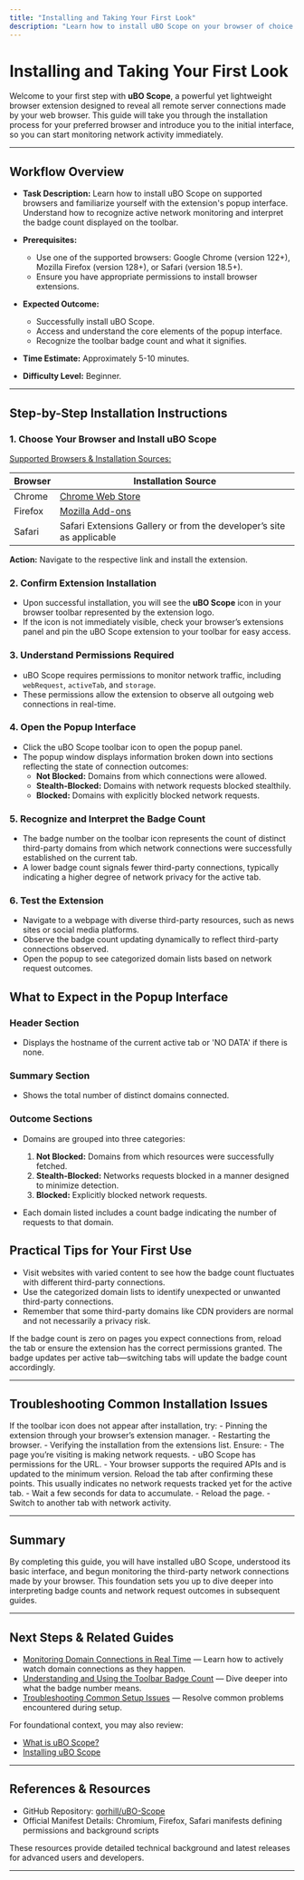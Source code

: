```yaml
---
title: "Installing and Taking Your First Look"
description: "Learn how to install uBO Scope on your browser of choice and walk through the initial interface. This guide walks users from installation to their first interaction with uBO Scope's popup, highlighting how to recognize active network monitoring and interpret the badge count."
---
```


# Installing and Taking Your First Look

Welcome to your first step with **uBO Scope**, a powerful yet lightweight browser extension designed to reveal all remote server connections made by your web browser. This guide will take you through the installation process for your preferred browser and introduce you to the initial interface, so you can start monitoring network activity immediately.

---

## Workflow Overview

- **Task Description:**
  Learn how to install uBO Scope on supported browsers and familiarize yourself with the extension's popup interface. Understand how to recognize active network monitoring and interpret the badge count displayed on the toolbar.

- **Prerequisites:**
  - Use one of the supported browsers: Google Chrome (version 122+), Mozilla Firefox (version 128+), or Safari (version 18.5+).
  - Ensure you have appropriate permissions to install browser extensions.

- **Expected Outcome:**
  - Successfully install uBO Scope.
  - Access and understand the core elements of the popup interface.
  - Recognize the toolbar badge count and what it signifies.

- **Time Estimate:** Approximately 5-10 minutes.

- **Difficulty Level:** Beginner.

---

## Step-by-Step Installation Instructions

### 1. Choose Your Browser and Install uBO Scope

<u>Supported Browsers & Installation Sources:</u>

| Browser | Installation Source |
|---------|--------------------|
| Chrome  | [Chrome Web Store](https://chromewebstore.google.com/detail/ubo-scope/bbdpgcaljkaaigfcomhidmneffjjjfgp) |
| Firefox | [Mozilla Add-ons](https://addons.mozilla.org/firefox/addon/ubo-scope/) |
| Safari  | Safari Extensions Gallery or from the developer’s site as applicable |

<span style="font-weight:bold;">Action:</span> Navigate to the respective link and install the extension.


### 2. Confirm Extension Installation

- Upon successful installation, you will see the **uBO Scope** icon in your browser toolbar represented by the extension logo.
- If the icon is not immediately visible, check your browser’s extensions panel and pin the uBO Scope extension to your toolbar for easy access.


### 3. Understand Permissions Required

- uBO Scope requires permissions to monitor network traffic, including `webRequest`, `activeTab`, and `storage`.
- These permissions allow the extension to observe all outgoing web connections in real-time.


### 4. Open the Popup Interface

- Click the uBO Scope toolbar icon to open the popup panel.
- The popup window displays information broken down into sections reflecting the state of connection outcomes:
  - **Not Blocked:** Domains from which connections were allowed.
  - **Stealth-Blocked:** Domains with network requests blocked stealthily.
  - **Blocked:** Domains with explicitly blocked network requests.


### 5. Recognize and Interpret the Badge Count

- The badge number on the toolbar icon represents the count of distinct third-party domains from which network connections were successfully established on the current tab.
- A lower badge count signals fewer third-party connections, typically indicating a higher degree of network privacy for the active tab.


### 6. Test the Extension

- Navigate to a webpage with diverse third-party resources, such as news sites or social media platforms.
- Observe the badge count updating dynamically to reflect third-party connections observed.
- Open the popup to see categorized domain lists based on network request outcomes.


## What to Expect in the Popup Interface

### Header Section

- Displays the hostname of the current active tab or 'NO DATA' if there is none.

### Summary Section

- Shows the total number of distinct domains connected.

### Outcome Sections

- Domains are grouped into three categories:
  1. **Not Blocked:** Domains from which resources were successfully fetched.
  2. **Stealth-Blocked:** Networks requests blocked in a manner designed to minimize detection.
  3. **Blocked:** Explicitly blocked network requests.

- Each domain listed includes a count badge indicating the number of requests to that domain.


## Practical Tips for Your First Use

- Visit websites with varied content to see how the badge count fluctuates with different third-party connections.
- Use the categorized domain lists to identify unexpected or unwanted third-party connections.
- Remember that some third-party domains like CDN providers are normal and not necessarily a privacy risk.

<Tip>
If the badge count is zero on pages you expect connections from, reload the tab or ensure the extension has the correct permissions granted.
</Tip>

<Note>
The badge updates per active tab—switching tabs will update the badge count accordingly.
</Note>

---

## Troubleshooting Common Installation Issues

<AccordionGroup title="Troubleshooting Common Issues">
  <Accordion title="Extension Icon Missing">
    If the toolbar icon does not appear after installation, try:
    - Pinning the extension through your browser’s extension manager.
    - Restarting the browser.
    - Verifying the installation from the extensions list.
  </Accordion>
  <Accordion title="No Badge Count Updates">
    Ensure:
    - The page you’re visiting is making network requests.
    - uBO Scope has permissions for the URL.
    - Your browser supports the required APIs and is updated to the minimum version.
    Reload the tab after confirming these points.
  </Accordion>
  <Accordion title="Popup Shows 'NO DATA'">
    This usually indicates no network requests tracked yet for the active tab.
    - Wait a few seconds for data to accumulate.
    - Reload the page.
    - Switch to another tab with network activity.
  </Accordion>
</AccordionGroup>

---

## Summary

By completing this guide, you will have installed uBO Scope, understood its basic interface, and begun monitoring the third-party network connections made by your browser. This foundation sets you up to dive deeper into interpreting badge counts and network request outcomes in subsequent guides.

---

## Next Steps & Related Guides

- [Monitoring Domain Connections in Real Time](/guides/core-workflows/monitor-domain-connections) — Learn how to actively watch domain connections as they happen.
- [Understanding and Using the Toolbar Badge Count](/guides/core-workflows/understanding-the-badge-count) — Dive deeper into what the badge number means.
- [Troubleshooting Common Setup Issues](/getting-started/getting-productive/troubleshooting-common-setup-issues) — Resolve common problems encountered during setup.

For foundational context, you may also review:
- [What is uBO Scope?](/overview/getting-started-core-overview/product-introduction)
- [Installing uBO Scope](/getting-started/installation-and-setup/installing-ubo-scope)

---

## References & Resources

- GitHub Repository: [gorhill/uBO-Scope](https://github.com/gorhill/uBO-Scope)
- Official Manifest Details: Chromium, Firefox, Safari manifests defining permissions and background scripts

These resources provide detailed technical background and latest releases for advanced users and developers.

---